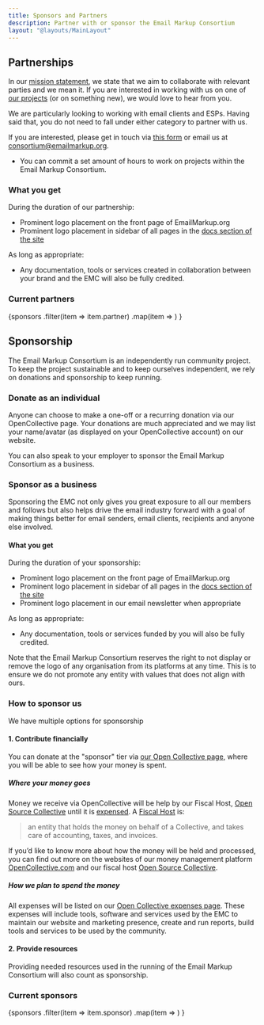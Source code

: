 ```yaml
---
title: Sponsors and Partners
description: Partner with or sponsor the Email Markup Consortium
layout: "@layouts/MainLayout"
---
```



## Partnerships

In our [mission statement](/en/docs/mission), we state that we aim to collaborate with relevant parties and we mean it. If you are interested in working with us on one of [our projects](/en/projects) (or on something new), we would love to hear from you.

We are particularly looking to working with email clients and ESPs. Having said that, you do not need to fall under either category to partner with us.

If you are interested, please get in touch via [this form](https://forms.gle/fQ7eC6YwABDGTrYQ9) or email us at [consortium@emailmarkup.org](mailto:consortium@emailmarkup.org).

- You can commit a set amount of hours to work on projects within the Email Markup Consortium.

### What you get

During the duration of our partnership:

- Prominent logo placement on the front page of EmailMarkup.org
- Prominent logo placement in sidebar of all pages in the [docs section of the site](https://emailmarkup.org/en/docs/)

As long as appropriate:

- Any documentation, tools or services created in collaboration between your brand and the EMC will also be fully credited.


### Current partners

<SponsorsGrid>
  {sponsors
    .filter(item => item.partner)
    .map(item => <Sponsor sponsor={item} />)
  }
</SponsorsGrid>



## Sponsorship

The Email Markup Consortium is an independently run community project. To keep the project sustainable and to keep ourselves independent, we rely on donations and sponsorship to keep running.

### Donate as an individual

Anyone can choose to make a one-off or a recurring donation via our OpenCollective page. Your donations are much appreciated and we may list your name/avatar (as displayed on your OpenCollective account) on our website.

You can also speak to your employer to sponsor the Email Markup Consortium as a business.

### Sponsor as a business

Sponsoring the EMC not only gives you great exposure to all our members and follows but also helps drive the email industry forward with a goal of making things better for email senders, email clients, recipients and anyone else involved.

#### What you get

During the duration of your sponsorship:

- Prominent logo placement on the front page of EmailMarkup.org
- Prominent logo placement in sidebar of all pages in the [docs section of the site](https://emailmarkup.org/en/docs/)
- Prominent logo placement in our email newsletter when appropriate

As long as appropriate:

- Any documentation, tools or services funded by you will also be fully credited.

Note that the Email Markup Consortium reserves the right to not display or remove the logo of any organisation from its platforms at any time. This is to ensure we do not promote any entity with values that does not align with ours.

### How to sponsor us

We have multiple options for sponsorship

#### 1. Contribute financially

You can donate at the "sponsor" tier via [our Open Collective page](https://opencollective.com/email-markup-consortium/contribute/sponsor-42999/checkout), where you will be able to see how your money is spent.

##### Where your money goes

Money we receive via OpenCollective will be help by our Fiscal Host, [Open Source Collective](https://opencollective.com/opensource) until it is [expensed](https://docs.opencollective.com/help/expenses-and-getting-paid/expenses). A [Fiscal Host](https://opencollective.com/fiscal-hosting) is:

> an entity that holds the money on behalf of a Collective, and takes care of accounting, taxes, and invoices.

If you’d like to know more about how the money will be held and processed, you can find out more on the websites of our money management platform [OpenCollective.com](https://opencollective.com/) and our fiscal host [Open Source Collective](https://www.oscollective.org/).

##### How we plan to spend the money

All expenses will be listed on our [Open Collective expenses page](https://opencollective.com/email-markup-consortium/expenses). These expenses will include tools, software and services used by the EMC to maintain our website and marketing presence, create and run reports, build tools and services to be used by the community.


#### 2. Provide resources

Providing needed resources used in the running of the Email Markup Consortium will also count as sponsorship.


### Current sponsors

<SponsorsGrid>
  {sponsors
    .filter(item => item.sponsor)
    .map(item => <Sponsor sponsor={item} />)
  }
</SponsorsGrid>